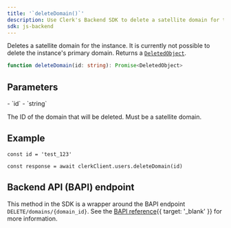 ```yaml
---
title: '`deleteDomain()`'
description: Use Clerk's Backend SDK to delete a satellite domain for the instance.
sdk: js-backend
---
```


Deletes a satellite domain for the instance. It is currently not possible to delete the instance's primary domain. Returns a [`DeletedObject`](/docs/references/javascript/types/deleted-object).

```ts
function deleteDomain(id: string): Promise<DeletedObject>
```

## Parameters

<Properties>
  - `id`
  - `string`

  The ID of the domain that will be deleted. Must be a satellite domain.
</Properties>

## Example

<Include src="_partials/backend/usage" />

```tsx
const id = 'test_123'

const response = await clerkClient.users.deleteDomain(id)
```

## Backend API (BAPI) endpoint

This method in the SDK is a wrapper around the BAPI endpoint `DELETE/domains/{domain_id}`. See the [BAPI reference](/docs/reference/backend-api/tag/domains/delete/domains/{domain_id}){{ target: '_blank' }} for more information.
